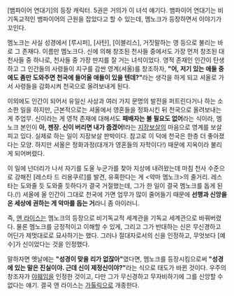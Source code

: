 [뱀파이어 연대기]의 등장 캐릭터. 5권은 거의가 이 녀석 얘기다. 뱀파이어 연대기는 비기독교적인 뱀파이어의 근원을 잡았다고 할 수 있는데, 멤노크가 등장하면서 이야기가 꼬인다.

멤노크는 사실 성경에서 [루시퍼], [사탄], [이블리스], 거짓말하는 영 등으로 불리는 바로 그 존재다. 이름만 멤노크다. 신에 의해 창조된 천사들 중에서도 가장 먼저 창조된 대천사들 중 하나로, 천사들 중 가장 딴지를 잘 거는 녀석이었다. 영적 존재인 인간이 탄생하고 그 인간들의 사령들이 지구를 감싼 영계(셔올)를 창조하자, '''"어, 저기 있는 애들 중에도 좀만 도와주면 천국에 들어올 애들이 있을 텐데?"'''라는 생각을 하게 되고 셔올로 가서 사령들을 감화시켜 천국으로 올려보내게 된다.

이외에도 인간이 되어서 유일신 사상과 여러 가지 문명의 발전을 퍼트린다거나 하는 소소한 일을 하지만, 근본적으로는 셔올에서 영혼들을 정화시킨 뒤 천국으로 올려보내는 게 주업무. 신이라는 게 영적 존재에 대해서도 '''패배자는 볼 필요도 없어'''라는 식이라, 멤노크 본인이 '''아, 젠장. 신이 버리면 내가 줍겠어!'''라는 [[지장보살]]의 마음으로 영계를 보살피고 있다. 실제로 하는 일이 지장보살 판박이다. 참고로 이 덕에 천국은 한층 더 좋아졌다는 모양. 하지만 셔올은 정화과정(대개가 영혼들의 자학이다!) 때문에 지옥이라 불리게 되어버렸다. 

이 일에 넌더리가 나서 자기를 도울 누군가를 찾아 지상에 내려왔는데 마침 천사 수준으로 강해진 [레스타 드 리용쿠르]를 발견, 유혹한다는 게 <악마 멤노크>의 줄거리. 레스타는 도와줄 듯 도와줄 듯하다가 결국 거절했는데, 그가 한 일이 결국 멤노크를 돕게 된다.(!) 셔올에 올 인간이 그대로 천국에 가면 업무가 많이 줄어들기 때문에 '''선행과 신앙을 온 세상에 권하는 게 악마를 돕는 거'''라니 좀 아이러니.

즉, [[앤 라이스]]는 멤노크의 등장으로 비기독교적 세계관을 기독교 세계관으로 바꿔버렸다. 물론 멤노크를 긍정적이고 이해할 수 있게, 그리고 그가 반대하는 신은 무신경하고 어딘가 제멋대로로 묘사하기는 했다. 그러나 절대자로서의 신을 인정하고, 무엇보다 [예수]가 신이었다는 것을 인정했다.

말하자면 옛날에는 '''"성경이 맞을 리가 없잖아"'''였다면, 멤노크를 등장시킴으로써 '''"성경에 있는 말은 진실이야. 근데 신이 제정신이야?"'''라는 식으로 태도가 바뀐 것이다. 우주의 창조자가 [[야훼]]임을 인정한 것이고, 다만 그가 무신경하고 무자비하기에 그를 신앙할 수 없다는 얘기. 결국 앤 라이스는 [[가톨릭]]으로 개종한다.
